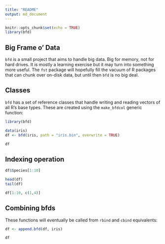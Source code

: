 ```yaml
---
title: "README"
output: md_document
---
```


```r
knitr::opts_chunk$set(echo = TRUE)
library(bfd)
```

## Big Frame o' Data

`bfd` is a small project that aims to handle big data. Big for memory, not for hard drives. It is mostly a learning
exercise but it may turn into something more useful. The `fst` package will hopefully fill the vacuum of R
packages that can chunk over on-disk data, but until then `bfd` is no big deal.

## Classes

`bfd` has a set of reference classes that handle writing and reading vectors of all R's base types. These are
created using the `make_bfdcol` generic function:

```r
library(bfd)

data(iris)
df <- bfd(iris, path = "iris.bin", overwrite = TRUE)

df

```

## Indexing operation

```r
df$Species[1:10]

head(df)
tail(df)

df[1:10, c(1,4)]
```


## Combining bfds

These functions will eventually be called from `rbind` and `cbind` equivalents:

```r

df <- append.bfd(df, iris)

df

```
